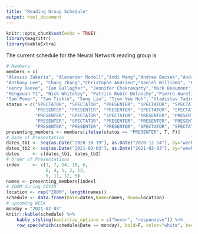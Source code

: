 ```yaml
---
title: "Reading Group Schedule"
output: html_document
---
```


```r
knitr::opts_chunk$set(echo = TRUE)
library(magrittr)
library(kableExtra)
```

The current schedule for the Neural Network reading group is


```r
# Members
members = c(
"Alessio Zakaria", "Alexander Modell","Andi Wang","Andrea Becsek","Andrew Jones",
"Anthony Lee", "Chang Zhang","Christophe Andrieu","Daniel Williams", "Hamza Alawiye",
"Henry Reeve", "Ian Gallagher", "Jennifer Chakravarty","Mark Beaumont","Mauro Camara Escudero",
"Mingxuan Yi", "Nick Whiteley", "Patrick Rubin-Delanchy","Pierre-Aurelien Gilliot","Robert Allison",
"Sam Power", "Sam Tickle", "Song Liu", "Tjun Yee Hoh", "Vladislav Tadic")
status = c("SPECTATOR", "SPECTATOR", "PRESENTER", "SPECTATOR", "SPECTATOR", 
           "PRESENTER", "PRESENTER", "PRESENTER", "SPECTATOR", "SPECTATOR", 
           "PRESENTER", "SPECTATOR", "SPECTATOR", "PRESENTER", "PRESENTER", 
           "PRESENTER", "SPECTATOR", "PRESENTER", "PRESENTER", "PRESENTER", 
           "PRESENTER", "PRESENTER", "PRESENTER", "SPECTATOR", "SPECTATOR")
presenting_members <- members[ifelse(status == "PRESENTER", T, F)]
# Date of Presentation
dates_tb1 <- seq(as.Date("2020-10-19"), as.Date("2020-12-14"), by="weeks")
dates_tb2 <- seq(as.Date("2021-02-03"), as.Date("2021-03-03"), by="weeks")
dates     <- c(dates_tb1, dates_tb2)
# Order of Presentations
index     <- c(3, 7, 14, 10, 6, 
               8, 4, 1, 2, 13, 
               9, 11, 12, 5)
names <- presenting_members[index]
# ZOOM during COVID
location <- rep("ZOOM", length(names))
schedule <- data.frame(Date=dates,Name=names, Room=location)
# upcoming WEEK
monday = "2021-02-03"
knitr::kable(schedule) %>% 
    kable_styling(bootstrap_options = c("hover", "responsive")) %>% 
    row_spec(which(schedule$Date == monday), bold=F, color="white", background="#0066ff")
```



<!-- <style> -->
<!-- table, th, td { -->
<!--   border: 1px solid black; -->
<!--   border-collapse: collapse; -->
<!-- } -->
<!-- th, td { -->
<!--   padding: 15px; -->
<!-- } -->
<!-- </style> -->

<!-- <table> -->
<!--   <tr> -->
<!--     <th>Date</th> -->
<!--     <th>Name</th> -->
<!--   </tr> -->
<!--   <tr> -->
<!--     <td>17th December</td> -->
<!--     <td>Anthony Lee</td> -->
<!--   </tr> -->
<!--   <tr> -->
<!--     <td>14th January</td> -->
<!--     <td>Song Liu</td> -->
<!--   </tr> -->
<!--   <tr> -->
<!--     <td>21st January</td> -->
<!--     <td>Mark Beaumont</td> -->
<!--   </tr> -->
<!--   <tr> -->
<!--     <td>28th January</td> -->
<!--     <td>Mauro Camara Escudero</td> -->
<!--   </tr> -->
<!--   <tr> -->
<!--     <td>4th February</td> -->
<!--     <td>Patrick Rubin-Delanchy</td> -->
<!--   </tr> -->
<!--   <tr> -->
<!--     <td>11th February</td> -->
<!--     <td>Andi Wang</td> -->
<!--   </tr> -->
<!--   <tr> -->
<!--     <td>18th February</td> -->
<!--     <td>Mathieu Gerber</td> -->
<!--   </tr> -->
<!--   <tr> -->
<!--     <td>25th February</td> -->
<!--     <td>Nick Whiteley</td> -->
<!--   </tr> -->
<!-- </table> -->


